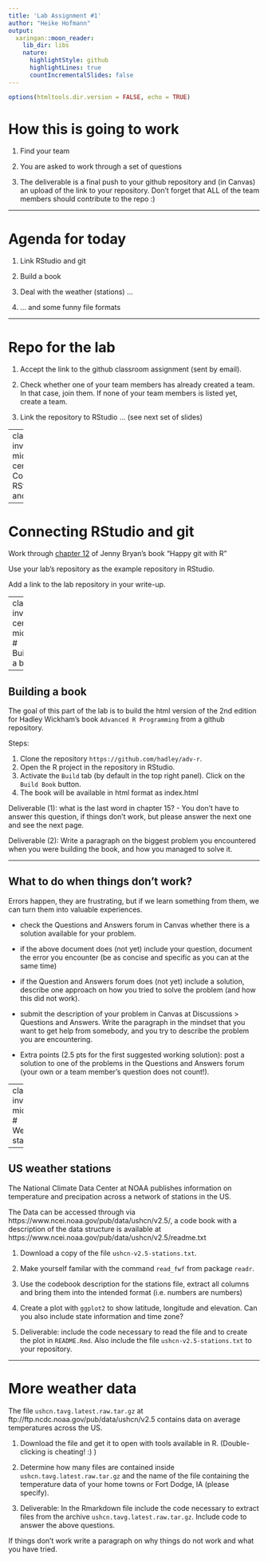 ```yaml
---
title: 'Lab Assignment #1'
author: "Heike Hofmann"
output:
  xaringan::moon_reader:
    lib_dir: libs
    nature:
      highlightStyle: github
      highlightLines: true
      countIncrementalSlides: false
---
```

```r
options(htmltools.dir.version = FALSE, echo = TRUE)
```
# How this is going to work

1. Find your team

2. You are asked to work through a set of questions 

3. The deliverable is a final push to your github repository and (in Canvas) an upload of the link to your repository. Don't forget that ALL of the team members should contribute to the repo :)

---

# Agenda for today

1. Link RStudio and git

2. Build a book

3. Deal with the weather (stations) ...

4. ... and some funny file formats

---

# Repo for the lab

1. Accept the link to the github classroom assignment (sent by email). 

2. Check whether one of your team members has already created a team. In that case, join them. If none of your team members is listed yet, create a team.

3. Link the repository to RStudio ... (see next set of slides)

---
class: inverse, middle, center
# Connecting RStudio and git

---

# Connecting RStudio and git

Work through [chapter 12](https://happygitwithr.com/rstudio-git-github.html#rstudio-git-github) of Jenny Bryan's book "Happy git with R"

Use your lab's repository as the example repository in RStudio. 


Add a link to the lab repository in your write-up.

---
class: inverse, center, middle
# Building a book

---

## Building a book

The goal of this  part of the lab is to build the html version of the 2nd edition for Hadley Wickham's book `Advanced R Programming` from a github repository.

Steps:

1. Clone the repository `https://github.com/hadley/adv-r`.
2. Open the R project in the repository in RStudio.
3. Activate the `Build` tab (by default in the top right panel). Click on the `Build Book` button.
4. The book will be available in html format as index.html

Deliverable (1): what is the last word in chapter 15? - You don't have to answer this question, if things don't work, but please answer the next one and see the next page.

Deliverable (2): Write a paragraph on the biggest problem you encountered when you were building the book, and how you managed to solve it.

---

## What to do when things don't work?

Errors happen, they are frustrating, but if we learn something from them, we can turn them into valuable experiences.

- check the Questions and Answers forum in Canvas whether there is a solution available for your problem. 

- if the above document does (not yet) include your question, document the error you encounter (be as concise and specific as you can at the same time)

- if the Question and Answers forum does (not yet) include a solution, describe one approach on how you tried to solve the problem (and how this did not work).

- submit the description of your problem in Canvas at Discussions > Questions and Answers.  Write the paragraph in the mindset that you want to get help from somebody, and you try to describe the problem you are encountering. 

- Extra points (2.5 pts for the first suggested working solution): post a solution to one of the problems in the Questions and Answers forum (your own or a team member's question does not count!). 

---
class: inverse, middle
# Weather stations

---

## US weather stations


The National Climate Data Center at NOAA publishes information on temperature and precipation across a network of stations in the US.

The Data can be accessed through via https://www.ncei.noaa.gov/pub/data/ushcn/v2.5/, a code book with a description of the data structure is available at
https://www.ncei.noaa.gov/pub/data/ushcn/v2.5/readme.txt

1. Download a copy of the file `ushcn-v2.5-stations.txt`.

2. Make yourself familar with the command `read_fwf` from package `readr`. 

3. Use the codebook description for the stations file, extract all columns and bring them into the intended format (i.e. numbers are numbers)

4. Create a plot with `ggplot2` to show latitude, longitude and elevation. Can you also include state information and time zone?

5. Deliverable: include the code necessary to read the file and to create the plot in `README.Rmd`. Also include the file `ushcn-v2.5-stations.txt` to your repository. 


---

# More weather data

The file `ushcn.tavg.latest.raw.tar.gz`
at ftp://ftp.ncdc.noaa.gov/pub/data/ushcn/v2.5 contains data on average temperatures across the US. 

1. Download the file and get it to open with tools available in R. (Double-clicking is cheating! :) )

2. Determine how many files are contained inside `ushcn.tavg.latest.raw.tar.gz` and the name of the file containing the temperature data of your home towns or Fort Dodge, IA (please specify).

3. Deliverable: In the Rmarkdown file include the code necessary to extract files from the archive `ushcn.tavg.latest.raw.tar.gz`. Include code to answer the above questions.

If things don't work write a paragraph on why things do not work and what you have tried. 


